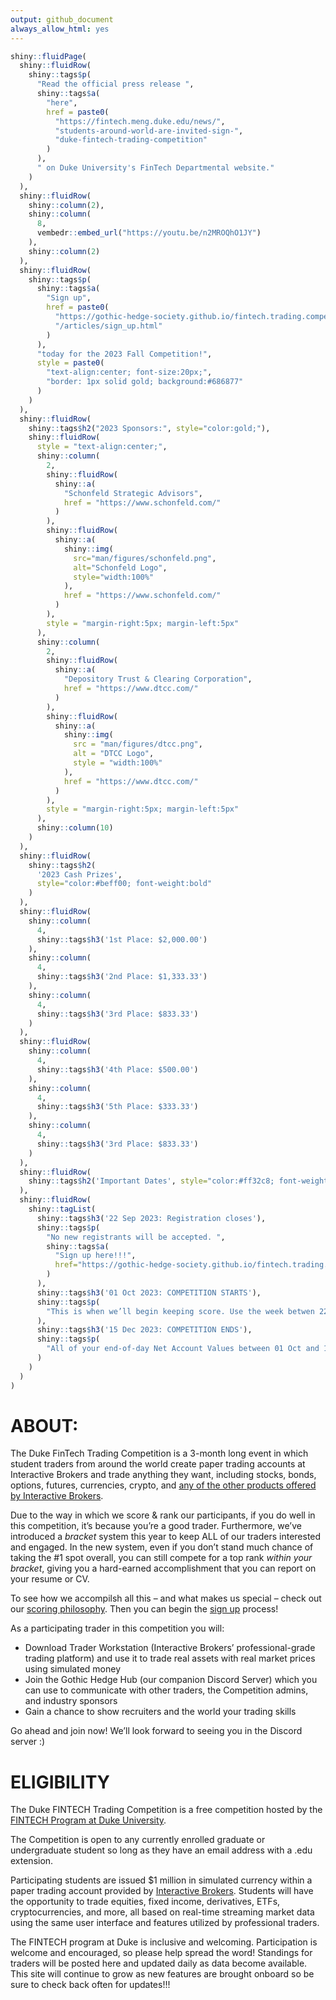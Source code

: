 ```yaml
---
output: github_document
always_allow_html: yes
---
```


```r
shiny::fluidPage(
  shiny::fluidRow(
    shiny::tags$p(
      "Read the official press release ",
      shiny::tags$a(
        "here",
        href = paste0(
          "https://fintech.meng.duke.edu/news/",
          "students-around-world-are-invited-sign-",
          "duke-fintech-trading-competition"
        )
      ),
      " on Duke University's FinTech Departmental website."
    )
  ),
  shiny::fluidRow(
    shiny::column(2),
    shiny::column(
      8,
      vembedr::embed_url("https://youtu.be/n2MROQhO1JY")
    ),
    shiny::column(2)
  ),
  shiny::fluidRow(
    shiny::tags$p(
      shiny::tags$a(
        "Sign up",
        href = paste0(
          "https://gothic-hedge-society.github.io/fintech.trading.competition",
          "/articles/sign_up.html"
        )
      ),
      "today for the 2023 Fall Competition!",
      style = paste0(
        "text-align:center; font-size:20px;",
        "border: 1px solid gold; background:#686877"
      )
    )
  ),
  shiny::fluidRow(
    shiny::tags$h2("2023 Sponsors:", style="color:gold;"),
    shiny::fluidRow(
      style = "text-align:center;",
      shiny::column(
        2,
        shiny::fluidRow(
          shiny::a(
            "Schonfeld Strategic Advisors",
            href = "https://www.schonfeld.com/"
          )
        ),
        shiny::fluidRow(
          shiny::a(
            shiny::img(
              src="man/figures/schonfeld.png",
              alt="Schonfeld Logo",
              style="width:100%"
            ),
            href = "https://www.schonfeld.com/"
          )
        ),
        style = "margin-right:5px; margin-left:5px"
      ),
      shiny::column(
        2,
        shiny::fluidRow(
          shiny::a(
            "Depository Trust & Clearing Corporation",
            href = "https://www.dtcc.com/"
          )
        ),
        shiny::fluidRow(
          shiny::a(
            shiny::img(
              src = "man/figures/dtcc.png",
              alt = "DTCC Logo",
              style = "width:100%"
            ),
            href = "https://www.dtcc.com/"
          )
        ),
        style = "margin-right:5px; margin-left:5px"
      ),
      shiny::column(10)
    )
  ),
  shiny::fluidRow(
    shiny::tags$h2(
      '2023 Cash Prizes', 
      style="color:#beff00; font-weight:bold"
    )
  ),
  shiny::fluidRow(
    shiny::column(
      4,
      shiny::tags$h3('1st Place: $2,000.00')
    ),
    shiny::column(
      4,
      shiny::tags$h3('2nd Place: $1,333.33')
    ),
    shiny::column(
      4,
      shiny::tags$h3('3rd Place: $833.33')
    )
  ),
  shiny::fluidRow(
    shiny::column(
      4,
      shiny::tags$h3('4th Place: $500.00')
    ),
    shiny::column(
      4,
      shiny::tags$h3('5th Place: $333.33')
    ),
    shiny::column(
      4,
      shiny::tags$h3('3rd Place: $833.33')
    )
  ),
  shiny::fluidRow( 
    shiny::tags$h2('Important Dates', style="color:#ff32c8; font-weight:bold")
  ),
  shiny::fluidRow(
    shiny::tagList(
      shiny::tags$h3('22 Sep 2023: Registration closes'),
      shiny::tags$p(
        "No new registrants will be accepted. ",
        shiny::tags$a(
          "Sign up here!!!",
          href="https://gothic-hedge-society.github.io/fintech.trading.competition/articles/sign_up.html"
        )
      ),
      shiny::tags$h3('01 Oct 2023: COMPETITION STARTS'),
      shiny::tags$p(
        "This is when we’ll begin keeping score. Use the week betwen 22 Sep and 01 Oct to get used to the Trader Workstation, interact on Discord, troubleshoot, etc."
      ),
      shiny::tags$h3('15 Dec 2023: COMPETITION ENDS'),
      shiny::tags$p(
        "All of your end-of-day Net Account Values between 01 Oct and 15 Dec will be used in the calculation of your scores, with 15 Dec being the final date. After that day the competition will be over and winners will be declared."
      ) 
    )
  )
)

```

# ABOUT:

The Duke FinTech Trading Competition is a 3-month long event in which student
traders from around the world create paper trading accounts at Interactive 
Brokers and trade anything they want, including stocks, bonds, options, futures,
currencies, crypto, and [any of the other products offered by Interactive 
Brokers](https://www.interactivebrokers.com/en/trading/products-invest-prod.php).

Due to the way in which we score & rank our participants, if you do well in this competition, it's because you're a good trader. Furthermore, we've introduced a
*bracket* system this year to keep ALL of our traders interested and engaged. In
the new system, even if you don't stand much chance of taking the #1 spot
overall, you can still compete for a top rank *within your bracket*, giving you
a hard-earned accomplishment that you can report on your resume or CV.

To see how we accompilsh all this -- and what makes us special -- check out our [scoring philosophy](https://gothic-hedge-society.github.io/fintech.trading.competition/articles/Scoring.html). Then you can begin the [sign up](https://gothic-hedge-society.github.io/fintech.trading.competition/articles/sign_up.html) process!

As a participating trader in this competition you will:

- Download Trader Workstation (Interactive Brokers' professional-grade trading
platform) and use it to trade real assets with real market prices using 
simulated money
- Join the Gothic Hedge Hub (our companion Discord Server) which you can use 
to communicate with other traders, the Competition admins, and industry 
sponsors
- Gain a chance to show recruiters and the world your trading skills

Go ahead and join now! We'll look forward to seeing you in the Discord server :)

# ELIGIBILITY
The Duke FINTECH Trading Competition is a free competition hosted by the [FINTECH Program at Duke University](https://fintech.meng.duke.edu/).

The Competition is open to any currently enrolled graduate or undergraduate
student so long as they have an email address with a .edu extension. 

Participating students are issued $1 million in simulated currency within a
paper trading account provided by [Interactive Brokers](https://www.interactivebrokers.com/en/trading/products-invest-prod.php).
Students will have the opportunity to trade equities, fixed income, derivatives,
ETFs, cryptocurrencies, and more, all based on real-time streaming market data
using the same user interface and features utilized by professional traders.

The FINTECH program at Duke is inclusive and welcoming. Participation is welcome
and encouraged, so please help spread the word! Standings for traders will be posted here and updated daily as data become available. This site will continue to grow as 
new features are brought onboard so be sure to check back often for updates!!!
